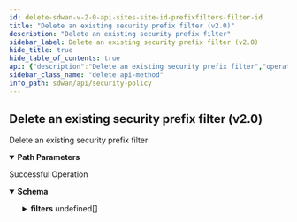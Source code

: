 ```yaml
---
id: delete-sdwan-v-2-0-api-sites-site-id-prefixfilters-filter-id
title: "Delete an existing security prefix filter (v2.0)"
description: "Delete an existing security prefix filter"
sidebar_label: Delete an existing security prefix filter (v2.0)
hide_title: true
hide_table_of_contents: true
api: {"description":"Delete an existing security prefix filter","operationId":"delete-sdwan-v2.0-api-sites-site_id-prefixfilters-filter_id","parameters":[{"description":"Site Id","in":"path","name":"site_id","required":true,"schema":{"description":"Site Id","type":"string"}},{"description":"Prefix Filter Association Id","in":"path","name":"filter_id","required":true,"schema":{"description":"Filter Id","type":"string"}}],"responses":{"200":{"content":{"application/json":{"schema":{"properties":{"filters":{"description":"Filters: Valid Required(PREFIXFILTER_REQUIRED) Valid ","items":{"properties":{"elements":{"description":"Elements","items":{"description":"Elements","type":"string"},"type":"array"},"path":{"description":"Path","items":{"description":"Path","type":"string"},"type":"array"},"site":{"description":"Site","type":"object"},"type":{"description":"Type","type":"string"}}},"type":"array"},"id":{"description":"Id","type":"string"},"prefix_filter_id":{"description":"Prefix Filter Id","type":"string"}},"required":["filters"]}}},"description":"Successful Operation"}},"tags":["Security Policy"],"method":"delete","path":"/sdwan/v2.0/api/sites/{site_id}/prefixfilters/{filter_id}","servers":[{"url":"https://api.sase.paloaltonetworks.com"}],"info":{"contact":{},"description":"List of APIs used to manage your security policy rules that include security zones, element security  zones, site security zones, global prefix filters, local prefix filters, security policy rule order, security policy rules, security policy sets, prefix filters, tenant filters, next generation firewall security policy prefixes, rules, policy sets, and policy set stacks.","title":"Security Policy","version":"Latest"},"postman":{"name":"Delete an existing security prefix filter (v2.0)","description":{"content":"Delete an existing security prefix filter","type":"text/plain"},"url":{"path":["sdwan","v2.0","api","sites",":site_id","prefixfilters",":filter_id"],"host":["{{baseUrl}}"],"query":[],"variable":[{"disabled":false,"description":{"content":"(Required) Site Id","type":"text/plain"},"type":"any","value":"","key":"site_id"},{"disabled":false,"description":{"content":"(Required) Prefix Filter Association Id","type":"text/plain"},"type":"any","value":"","key":"filter_id"}]},"header":[{"key":"Accept","value":"application/json"}],"method":"DELETE"}}
sidebar_class_name: "delete api-method"
info_path: sdwan/api/security-policy
---
```



## Delete an existing security prefix filter (v2.0)



Delete an existing security prefix filter

<details style={{"marginBottom":"1rem"}} data-collapsed={false} open={true}><summary style={{}}><strong>Path Parameters</strong></summary><div><ul><ParamsItem className={"paramsItem"} param={{"description":"Site Id","in":"path","name":"site_id","required":true,"schema":{"description":"Site Id","type":"string"}}}></ParamsItem><ParamsItem className={"paramsItem"} param={{"description":"Prefix Filter Association Id","in":"path","name":"filter_id","required":true,"schema":{"description":"Filter Id","type":"string"}}}></ParamsItem></ul></div></details><div><ApiTabs><TabItem label={"200"} value={"200"}><div>

Successful Operation

</div><div><MimeTabs groupId={"mime-type"}><TabItem label={"application/json"} value={"application/json"}><SchemaTabs groupId={"schema-tabs"}><TabItem label={"Schema"} value={"Schema"}><details style={{}} data-collapsed={false} open={true}><summary style={{"textAlign":"left"}}><strong>Schema</strong></summary><div style={{"textAlign":"left","marginLeft":"1rem"}}></div><ul style={{"marginLeft":"1rem"}}><SchemaItem collapsible={true} className={"schemaItem"}><details style={{}}><summary style={{}}><strong>filters</strong><span style={{"opacity":"0.6"}}> undefined[]</span></summary><div style={{"marginLeft":"1rem"}}><div style={{"marginTop":".5rem","marginBottom":".5rem"}}>

Filters: Valid Required(PREFIXFILTER_REQUIRED) Valid 

</div><SchemaItem collapsible={false} name={"elements"} required={false} schemaDescription={"Elements"} schemaName={"string[]"} qualifierMessage={undefined} defaultValue={undefined}></SchemaItem><SchemaItem collapsible={false} name={"path"} required={false} schemaDescription={"Path"} schemaName={"string[]"} qualifierMessage={undefined} defaultValue={undefined}></SchemaItem><SchemaItem collapsible={false} name={"site"} required={false} schemaDescription={"Site"} schemaName={"object"} qualifierMessage={undefined} defaultValue={undefined}></SchemaItem><SchemaItem collapsible={false} name={"type"} required={false} schemaDescription={"Type"} schemaName={"string"} qualifierMessage={undefined} defaultValue={undefined}></SchemaItem></div></details></SchemaItem><SchemaItem collapsible={false} name={"id"} required={false} schemaDescription={"Id"} schemaName={"string"} qualifierMessage={undefined} defaultValue={undefined}></SchemaItem><SchemaItem collapsible={false} name={"prefix_filter_id"} required={false} schemaDescription={"Prefix Filter Id"} schemaName={"string"} qualifierMessage={undefined} defaultValue={undefined}></SchemaItem></ul></details></TabItem><TabItem label={"Example (from schema)"} value={"Example (from schema)"}><ResponseSamples responseExample={"{\n  \"filters\": [\n    {\n      \"elements\": [\n        \"string\"\n      ],\n      \"path\": [\n        \"string\"\n      ],\n      \"site\": {},\n      \"type\": \"string\"\n    }\n  ],\n  \"id\": \"string\",\n  \"prefix_filter_id\": \"string\"\n}"} language={"json"}></ResponseSamples></TabItem></SchemaTabs></TabItem></MimeTabs></div></TabItem></ApiTabs></div>
      